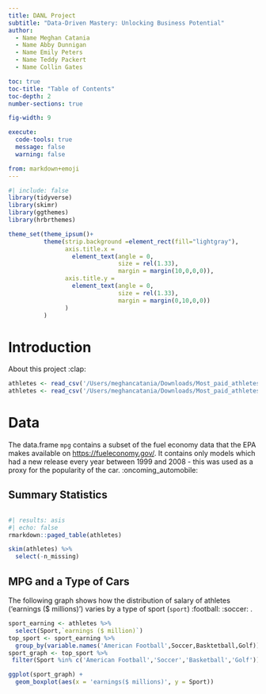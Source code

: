 ```yaml
---
title: DANL Project
subtitle: "Data-Driven Mastery: Unlocking Business Potential"
author: 
  - Name Meghan Catania
  - Name Abby Dunnigan
  - Name Emily Peters
  - Name Teddy Packert
  - Name Collin Gates

toc: true
toc-title: "Table of Contents"
toc-depth: 2
number-sections: true

fig-width: 9

execute:
  code-tools: true
  message: false
  warning: false

from: markdown+emoji
---
```

```r
#| include: false
library(tidyverse)
library(skimr)
library(ggthemes)
library(hrbrthemes)

theme_set(theme_ipsum()+
          theme(strip.background =element_rect(fill="lightgray"),
                axis.title.x = 
                  element_text(angle = 0,
                               size = rel(1.33),
                               margin = margin(10,0,0,0)),
                axis.title.y = 
                  element_text(angle = 0,
                               size = rel(1.33),
                               margin = margin(0,10,0,0))
                )
          )
```



# Introduction

About this project :clap:

```r
athletes <- read_csv('/Users/meghancatania/Downloads/Most_paid_athletes.csv')
athletes <- read_csv('/Users/meghancatania/Downloads/Most_paid_athletes.csv')
```


# Data

The data.frame `mpg` contains a subset of the fuel economy data that the EPA makes available on [https://fueleconomy.gov/](https://fueleconomy.gov/). It contains only models which had a new release every year between 1999 and 2008 - this was used as a proxy for the popularity of the car. :oncoming_automobile:


## Summary Statistics

```r

```

```r
#| results: asis
#| echo: false
rmarkdown::paged_table(athletes) 
```


```r
skim(athletes) %>% 
  select(-n_missing)
```


## MPG and a Type of Cars
The following graph shows how the distribution of salary of athletes ('earnings ($ millions)') varies by a type of sport (`sport`) :football: :soccer: .


```r
sport_earning <- athletes %>%
  select(Sport,`earnings ($ million)`)
top_sport <- sport_earning %>%
  group_by(variable.names('American Football',Soccer,Basktetball,Golf))
sport_graph <- top_sport %>%
 filter(Sport %in% c('American Football','Soccer','Basketball','Golf'))

ggplot(sport_graph) +
  geom_boxplot(aes(x = 'earnings($ millions)', y = Sport)) 
```


